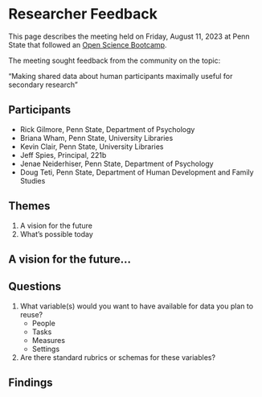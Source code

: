 # Researcher Feedback

This page describes the meeting held on Friday, August 11, 2023 at Penn State that followed an [Open Science Bootcamp](https://penn-state-open-science/bootcamp-2023/).

The meeting sought feedback from the community on the topic:

"Making shared data about human participants maximally useful for secondary research"

## Participants

- Rick Gilmore, Penn State, Department of Psychology
- Briana Wham, Penn State, University Libraries
- Kevin Clair, Penn State, University Libraries
- Jeff Spies, Principal, 221b
- Jenae Neiderhiser, Penn State, Department of Psychology
- Doug Teti, Penn State, Department of Human Development and Family Studies
<!-- - Nicole Lazar, Penn State, Department of Statistics -->
<!-- - Kevin McManus, Penn State, Department of Applied Linguistics -->
<!-- - Bruce Desmarais, Penn State, Department of Applied Linguistics -->
<!-- - Jennifer Valcin, Penn State, University Libraries -->

## Themes

1. A vision for the future
2. What's possible today

## A vision for the future...

## Questions

1. What variable(s) would you want to have available for data you plan to reuse?
    - People
    - Tasks
    - Measures
    - Settings
2. Are there standard rubrics or schemas for these variables?

## Findings


